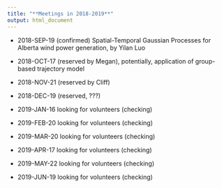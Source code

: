 ```yaml
---
title: "**Meetings in 2018-2019**"
output: html_document
---
```


* 2018-SEP-19 (confirmed) Spatial-Temporal Gaussian Processes for Alberta wind power generation, by Yilan Luo

* 2018-OCT-17  (reserved by Megan), potentially, application of group-based trajectory model

* 2018-NOV-21  (reserved by Cliff)

* 2018-DEC-19  (reserved, ???) 

* 2019-JAN-16  looking for volunteers (checking)
* 2019-FEB-20  looking for volunteers (checking)
* 2019-MAR-20  looking for volunteers (checking)
* 2019-APR-17  looking for volunteers (checking)
* 2019-MAY-22  looking for volunteers (checking)
* 2019-JUN-19  looking for volunteers (checking)

 
